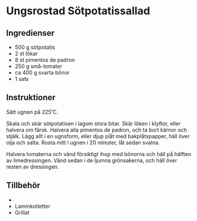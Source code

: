 
# Ungsrostad Sötpotatissallad

## Ingredienser

- 500 g sötpotatis
- 2 st lökar
- 8 st pimentos de padron
- 250 g små-tomater
- ca 400 g svarta bönor
- 1 sats <InternalLink path="limedressing" text="limedressing" />

## Instruktioner

Sätt ugnen på 225˚C.

Skala och skär sötpotatisen i lagom stora bitar. Skär löken i klyftor, eller halvera om färsk. Halvera alla pimentos de padron, och ta bort kärnor och stjälk. Lägg allt i en ugnsform, eller djup plåt med bakplåtspapper, häll över olja och salta. Rosta mitt i ugnen i 20 minuter, låt sedan svalna.

Halvera tomaterna och vänd försiktigt ihop med bönorna och häll på hälften av limedressingen.
Vänd sedan i de ljumna grönsakerna, och häll över resten av dressingen.

## Tillbehör

- <InternalLink path="jalapeno-och-fetarora" text="Jalapeño- och fetaröra" />
- Lammkotletter
- Grillat

